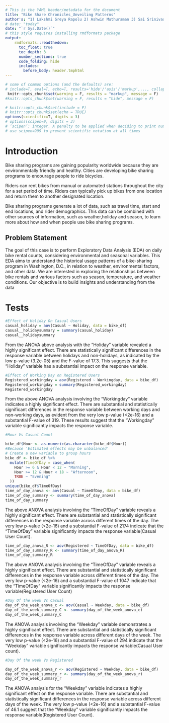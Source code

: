 ```yaml
---
# This is the YAML header/metadata for the document
title: "Bike Share Chronicles_Unveiling Patterns"
author's: "1) Lakshmi Sreya Rapolu 2) Ashwin Muthuraman 3) Sai Srinivas Lakkoju "
# date: "today"
date: "`r Sys.Date()`" 
# this style requires installing rmdformats package 
output:  
    rmdformats::readthedown:
      toc_float: true
      toc_depth: 3
      number_sections: true
      code_folding: hide
      includes:
        before_body: header.tmphtml
---
```





```r
# some of common options (and the defaults) are: 
# include=T, eval=T, echo=T, results='hide'/'asis'/'markup',..., collapse=F, warning=T, message=T, error=T, cache=T, fig.width=6, fig.height=4, fig.dim=c(6,4) #inches, fig.align='left'/'center','right', 
 knitr::opts_chunk$set(warning = F, results = "markup", message = F)
#knitr::opts_chunk$set(warning = F, results = "hide", message = F)

# knitr::opts_chunk$set(include = F)
# knitr::opts_chunk$set(echo = TRUE)
options(scientific=T, digits = 3) 
# options(scipen=9, digits = 3) 
# ‘scipen’: integer. A penalty to be applied when deciding to print numeric values in fixed or exponential notation.  Positive values bias towards fixed and negative towards scientific notation: fixed notation will be preferred unless it is more than ‘scipen’ digits wider.
# use scipen=999 to prevent scientific notation at all times
```

# Introduction

Bike sharing programs are gaining popularity worldwide because they are environmentally friendly and healthy. Cities are developing bike sharing programs to encourage people to ride bicycles.

Riders can rent bikes from manual or automated stations throughout the city for a set period of time. Riders can typically pick up bikes from one location and return them to another designated location.

Bike sharing programs generate a lot of data, such as travel time, start and end locations, and rider demographics. This data can be combined with other sources of information, such as weather,holiday and season, to learn more about how and when people use bike sharing programs.

## Problem Statement

The goal of this case is to perform Exploratory Data Analysis (EDA) on daily bike rental counts, considering environmental and seasonal variables. This EDA aims to understand the historical usage patterns of a bike-sharing program in Washington, D.C., in relation to weather, environmental factors, and other data. We are interested in exploring the relationships between bike rentals and various factors such as season, temperature, and weather conditions. Our objective is to build insights and understanding from the data 







# Tests

```r
#Effect of Holiday On Casual Users
casual_holiday = aov(Casual ~ Holiday, data = bike_df)
casual__holidaysummary = summary(casual_holiday)
casual__holidaysummary
```

From the ANOVA above analysis with the "Holiday" variable revealed a highly significant effect. There are statistically significant differences in the response variable between holidays and non-holidays, as indicated by the low p-value (3.2e-05) and the F-value of 17.3. This suggests that the "Holiday" variable has a substantial impact on the response variable.

```r
#Effect of Working Day on Registered Users
Registered_workingday = aov(Registered ~ Workingday, data = bike_df)
Registered_workingday = summary(Registered_workingday)
Registered_workingday
```

From the above ANOVA analysis involving the "Workingday" variable indicates a highly significant effect. There are substantial and statistically significant differences in the response variable between working days and non-working days, as evident from the very low p-value (<2e-16) and a substantial F-value of 319. These results suggest that the "Workingday" variable significantly impacts the response variable.

```r
#Hour Vs Casual Count

bike_df$Hour <- as.numeric(as.character(bike_df$Hour))
#Because 'Estimated effects may be unbalanced'
# Create a new variable to group hours
bike_df <- bike_df %>%
  mutate(TimeOfDay = case_when(
    Hour >= 6 & Hour < 12 ~ "Morning",
    Hour >= 12 & Hour < 18 ~ "Afternoon",
    TRUE ~ "Evening"
  ))
unique(bike_df$TimeOfDay)
time_of_day_anova <- aov(Casual ~ TimeOfDay, data = bike_df)
time_of_day_summary <- summary(time_of_day_anova)
time_of_day_summary
```

The above ANOVA analysis involving the "TimeOfDay" variable reveals a highly significant effect. There are substantial and statistically significant differences in the response variable across different times of the day. The very low p-value (<2e-16) and a substantial F-value of 2174 indicate that the "TimeOfDay" variable significantly impacts the response variable(Casual User Count).

```r
time_of_day_anova_R <- aov(Registered ~ TimeOfDay, data = bike_df)
time_of_day_summary_R <- summary(time_of_day_anova_R)
time_of_day_summary_R
```

The above ANOVA analysis involving the "TimeOfDay" variable reveals a highly significant effect. There are substantial and statistically significant differences in the response variable across different times of the day. The very low p-value (<2e-16) and a substantial F-value of 1047 indicate that the "TimeOfDay" variable significantly impacts the response variable(Registered User Count)

```r
#Day Of the week Vs Casual
day_of_the_week_anova_c <- aov(Casual ~ Weekday, data = bike_df)
day_of_the_week_summary_C <- summary(day_of_the_week_anova_c)
day_of_the_week_summary_C
```

The ANOVA analysis involving the "Weekday" variable demonstrates a highly significant effect. There are substantial and statistically significant differences in the response variable across different days of the week. The very low p-value (<2e-16) and a substantial F-value of 294 indicate that the "Weekday" variable significantly impacts the response variable(Casual User count).

```r
#Day Of the week Vs Registered

day_of_the_week_anova_r <- aov(Registered ~ Weekday, data = bike_df)
day_of_the_week_summary_r <- summary(day_of_the_week_anova_r)
day_of_the_week_summary_r
```

The ANOVA analysis for the "Weekday" variable indicates a highly significant effect on the response variable. There are substantial and statistically significant differences in the response variable across different days of the week. The very low p-value (<2e-16) and a substantial F-value of 46.1 suggest that the "Weekday" variable significantly impacts the response variable(Registered User Count).

```r

```

